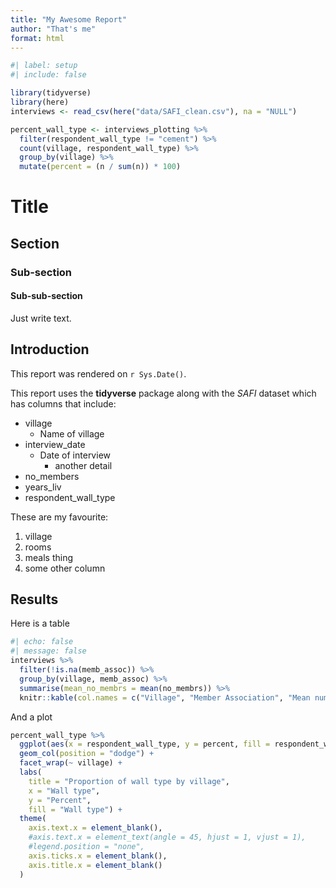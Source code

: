 ```yaml
---
title: "My Awesome Report"
author: "That's me"
format: html
---
```


```r
#| label: setup
#| include: false

library(tidyverse)
library(here)
interviews <- read_csv(here("data/SAFI_clean.csv"), na = "NULL")

percent_wall_type <- interviews_plotting %>%
  filter(respondent_wall_type != "cement") %>%
  count(village, respondent_wall_type) %>%
  group_by(village) %>%
  mutate(percent = (n / sum(n)) * 100)
```


# Title
## Section
### Sub-section
#### Sub-sub-section

Just write text.

## Introduction

This report was rendered on `r Sys.Date()`.

This report uses the **tidyverse** package along with the *SAFI*
dataset which has columns that include:

- village
  + Name of village
- interview_date
  + Date of interview
    * another detail
- no_members
- years_liv
- respondent_wall_type

These are my favourite:

1. village
2. rooms
3. meals thing
4. some other column

## Results

Here is a table

```r
#| echo: false
#| message: false
interviews %>%
  filter(!is.na(memb_assoc)) %>%
  group_by(village, memb_assoc) %>%
  summarise(mean_no_membrs = mean(no_membrs)) %>%
  knitr::kable(col.names = c("Village", "Member Association", "Mean number of Members"))
```

And a plot

```r
percent_wall_type %>%
  ggplot(aes(x = respondent_wall_type, y = percent, fill = respondent_wall_type)) +
  geom_col(position = "dodge") +
  facet_wrap(~ village) +
  labs(
    title = "Proportion of wall type by village",
    x = "Wall type",
    y = "Percent",
    fill = "Wall type") +
  theme(
    axis.text.x = element_blank(),
    #axis.text.x = element_text(angle = 45, hjust = 1, vjust = 1),
    #legend.position = "none",
    axis.ticks.x = element_blank(),
    axis.title.x = element_blank()
  )
```






